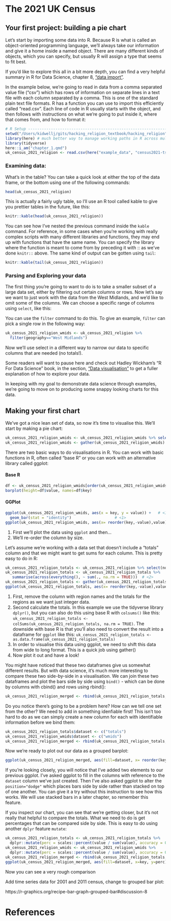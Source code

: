 # The 2021 UK Census

## Your first project: building a pie chart

Let's start by importing some data into R. Because R is what is called an object-oriented programming language, we'll always take our information and give it a home inside a named object. There are many different kinds of objects, which you can specify, but usually R will assign a type that seems to fit best.

[If you'd like to explore this all in a bit more depth, you can find a very helpful summary in R for Data Science, chapter 8, ["data import"](https://r4ds.hadley.nz/data-import#reading-data-from-a-file).]{.aside}

In the example below, we're going to read in data from a comma separated value file ("csv") which has rows of information on separate lines in a text file with each column separated by a comma. This is one of the standard plain text file formats. R has a function you can use to import this efficiently called "read.csv". Each line of code in R usually starts with the object, and then follows with instructions on what we're going to put inside it, where that comes from, and how to format it:


```r
# R Setup -----------------------------------------------------------------
setwd("/Users/kidwellj/gits/hacking_religion_textbook/hacking_religion")
library(here) # much better way to manage working paths in R across multiple instances
library(tidyverse)
here::i_am("chapter_1.qmd")
uk_census_2021_religion <- read.csv(here("example_data", "census2021-ts030-rgn.csv")) 
```

### Examining data:

What's in the table? You can take a quick look at either the top of the data frame, or the bottom using one of the following commands:

```r
head(uk_census_2021_religion)
```

This is actually a fairly ugly table, so I'll use an R tool called kable to give you prettier tables in the future, like this:

```r
knitr::kable(head(uk_census_2021_religion))
```

You can see how I've nested the previous command inside the `kable` command. For reference, in some cases when you're working with really complex scripts with many different libraries and functions, they may end up with functions that have the same name. You can specify the library where the function is meant to come from by preceding it with :: as we've done `knitr::` above. The same kind of output can be gotten using `tail`:

```r
knitr::kable(tail(uk_census_2021_religion))
```

### Parsing and Exploring your data

The first thing you're going to want to do is to take a smaller subset of a large data set, either by filtering out certain columns or rows. Now let's say we want to just work with the data from the West Midlands, and we'd like to omit some of the columns. We can choose a specific range of columns using `select`, like this:

You can use the `filter` command to do this. To give an example, `filter` can pick a single row in the following way:


```r
uk_census_2021_religion_wmids <- uk_census_2021_religion %>% 
  filter(geography=="West Midlands")  
```

Now we'll use select in a different way to narrow our data to specific columns that are needed (no totals!).

[Some readers will want to pause here and check out Hadley Wickham's "R For Data Science" book, in the section, ["Data visualisation"](https://r4ds.hadley.nz/data-visualize#introduction) to get a fuller explanation of how to explore your data.]{.aside}

In keeping with my goal to demonstrate data science through examples, we're going to move on to producing some snappy looking charts for this data.


## Making your first chart

We've got a nice lean set of data, so now it's time to visualise this. We'll start by making a pie chart:

```r
uk_census_2021_religion_wmids <- uk_census_2021_religion_wmids %>% select(no_religion:no_response)
uk_census_2021_religion_wmids <- gather(uk_census_2021_religion_wmids)
```


There are two basic ways to do visualisations in R. You can work with basic functions in R, often called "base R" or you can work with an alternative library called ggplot:

#### Base R

```r
df <- uk_census_2021_religion_wmids[order(uk_census_2021_religion_wmids$value,decreasing = TRUE),]
barplot(height=df$value, names=df$key)
``` 


#### GGPlot

```r
ggplot(uk_census_2021_religion_wmids, aes(x = key, y = value)) +   # <1>
  geom_bar(stat = "identity")                   # <1>
ggplot(uk_census_2021_religion_wmids, aes(x= reorder(key,-value),value)) + geom_bar(stat ="identity") # <2>
```

1. First we'll plot the data using `ggplot` and then...
2. We'll re-order the column by size.

Let's assume we're working with a data set that doesn't include a "totals" column and that we might want to get sums for each column. This is pretty easy to do in R:

```r
uk_census_2021_religion_totals <- uk_census_2021_religion %>% select(no_religion:no_response) # <1>
uk_census_2021_religion_totals <- uk_census_2021_religion_totals %>%
   summarise(across(everything(), ~ sum(., na.rm = TRUE)))  # <2>
uk_census_2021_religion_totals <- gather(uk_census_2021_religion_totals) # <3>
ggplot(uk_census_2021_religion_totals, aes(x= reorder(key,-value),value)) + geom_bar(stat ="identity") # <4>
```

1. First, remove the column with region names and the totals for the regions as we want just integer data. 
2. Second calculate the totals. In this example we use the tidyverse library `dplyr()`, but you can also do this using base R with `colsums()` like this: `uk_census_2021_religion_totals <- colSums(uk_census_2021_religion_totals, na.rm = TRUE)`. The downside with base R is that you'll also need to convert the result into a dataframe for `ggplot` like this: `uk_census_2021_religion_totals <- as.data.frame(uk_census_2021_religion_totals)`
3. In order to visualise this data using ggplot, we need to shift this data from wide to long format. This is a quick job using gather()
4. Now plot it out and have a look!

You might have noticed that these two dataframes give us somewhat different results. But with data science, it's much more interesting to compare these two side-by-side in a visualisation. We can join these two dataframes and plot the bars side by side using `bind()` - which can be done by columns with cbind() and rows using rbind():

```r
uk_census_2021_religion_merged <- rbind(uk_census_2021_religion_totals, uk_census_2021_religion_wmids)
```

Do you notice there's going to be a problem here? How can we tell one set from the other? We need to add in something idenfiable first! This isn't too hard to do as we can simply create a new column for each with identifiable information before we bind them:

```r
uk_census_2021_religion_totals$dataset <- c("totals")
uk_census_2021_religion_wmids$dataset <- c("wmids")
uk_census_2021_religion_merged <- rbind(uk_census_2021_religion_totals, uk_census_2021_religion_wmids)
```

Now we're ready to plot out our data as a grouped barplot:

```r
ggplot(uk_census_2021_religion_merged, aes(fill=dataset, x= reorder(key,-value), value)) + geom_bar(position="dodge", stat ="identity")
```
If you're looking closely, you will notice that I've added two elements to our previous ggplot. I've asked ggplot to fill in the columns with reference to the `dataset` column we've just created. Then I've also asked ggplot to alter the `position="dodge"` which places bars side by side rather than stacked on top of one another. You can give it a try without this instruction to see how this works. We will use stacked bars in a later chapter, so remember this feature.

If you inspect our chart, you can see that we're getting closer, but it's not really that helpful to compare the totals. What we need to do is get percentages that can be compared side by side. This is easy to do using another `dplyr` feature `mutate`:

```r
uk_census_2021_religion_totals <- uk_census_2021_religion_totals %>% 
  dplyr::mutate(perc = scales::percent(value / sum(value), accuracy = 0.1, trim = FALSE)) # <3>
uk_census_2021_religion_wmids <- uk_census_2021_religion_wmids %>% 
  dplyr::mutate(perc = scales::percent(value / sum(value), accuracy = 0.1, trim = FALSE)) # <3>
uk_census_2021_religion_merged <- rbind(uk_census_2021_religion_totals, uk_census_2021_religion_wmids)
ggplot(uk_census_2021_religion_merged, aes(fill=dataset, x=key, y=perc)) + geom_bar(position="dodge", stat ="identity")
```
Now you can see a very rough comparison

Add time series data for 2001 and 2011 census, change to grouped bar plot:

https://r-graphics.org/recipe-bar-graph-grouped-bar#discussion-8

<!--
Reference on callout box syntax here: https://quarto.org/docs/authoring/callouts.html
-->






# References {.unnumbered}

::: {#refs}
:::
